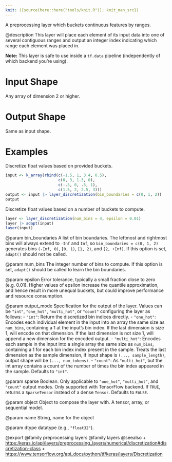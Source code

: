 ```yaml
---
knit: ({source(here::here("tools/knit.R")); knit_man_src})
---
```

A preprocessing layer which buckets continuous features by ranges.

@description
This layer will place each element of its input data into one of several
contiguous ranges and output an integer index indicating which range each
element was placed in.

**Note:** This layer is safe to use inside a `tf.data` pipeline
(independently of which backend you're using).

# Input Shape
Any array of dimension 2 or higher.

# Output Shape
Same as input shape.

# Examples
Discretize float values based on provided buckets.
```r
input <- k_array(rbind(c(-1.5, 1, 3.4, 0.5), 
                       c(0, 3, 1.3, 0),
                       c(-.5, 0, .5, 1),
                       c(1.5, 2, 2.5, 3)))
output <- input |> layer_discretization(bin_boundaries = c(0, 1, 2))
output
```

Discretize float values based on a number of buckets to compute.
```r
layer <- layer_discretization(num_bins = 4, epsilon = 0.01)
layer |> adapt(input)
layer(input)
```

@param bin_boundaries
A list of bin boundaries.
The leftmost and rightmost bins
will always extend to `-Inf` and `Inf`,
so `bin_boundaries = c(0, 1, 2)`
generates bins `(-Inf, 0)`, `[0, 1)`, `[1, 2)`,
and `[2, +Inf)`.
If this option is set, `adapt()` should not be called.

@param num_bins
The integer number of bins to compute.
If this option is set,
`adapt()` should be called to learn the bin boundaries.

@param epsilon
Error tolerance, typically a small fraction
close to zero (e.g. 0.01). Higher values of epsilon increase
the quantile approximation, and hence result in more
unequal buckets, but could improve performance
and resource consumption.

@param output_mode
Specification for the output of the layer.
Values can be `"int"`, `"one_hot"`, `"multi_hot"`, or
`"count"` configuring the layer as follows:
- `"int"`: Return the discretized bin indices directly.
- `"one_hot"`: Encodes each individual element in the
    input into an array the same size as `num_bins`,
    containing a 1 at the input's bin
    index. If the last dimension is size 1, will encode on that
    dimension.  If the last dimension is not size 1,
    will append a new dimension for the encoded output.
- `"multi_hot"`: Encodes each sample in the input into a
    single array the same size as `num_bins`,
    containing a 1 for each bin index
    index present in the sample.
    Treats the last dimension as the sample
    dimension, if input shape is `(..., sample_length)`,
    output shape will be `(..., num_tokens)`.
- `"count"`: As `"multi_hot"`, but the int array contains
    a count of the number of times the bin index appeared
    in the sample.
Defaults to `"int"`.

@param sparse
Boolean. Only applicable to `"one_hot"`, `"multi_hot"`,
and `"count"` output modes. Only supported with TensorFlow
backend. If `TRUE`, returns a `SparseTensor` instead of
a dense `Tensor`. Defaults to `FALSE`.

@param object
Object to compose the layer with. A tensor, array, or sequential model.

@param name
String, name for the object

@param dtype
datatype (e.g., `"float32"`).

@export
@family preprocessing layers
@family layers
@seealso
+ <https:/keras.io/api/layers/preprocessing_layers/numerical/discretization#discretization-class>
+ <https://www.tensorflow.org/api_docs/python/tf/keras/layers/Discretization>

